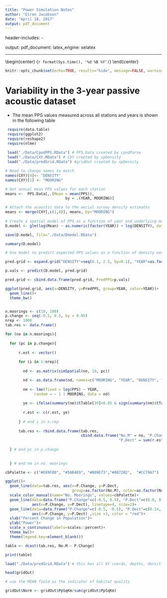```yaml
---
title: "Power Simulation Notes"
author: "Eiren Jacobson"
date: "April 18, 2017"
output: pdf_document
---
```


header-includes:
   - \usepackage{caption}
output: 
  pdf_document:
    latex_engine: xelatex

---
\begin{center}
\Large{Eiren Jacobson} 
\end{center}

\begin{center}
\large{`r format(Sys.time(), '%d %B %Y')`}
\end{center}

```r
knitr::opts_chunk$set(echo=TRUE, results="hide", message=FALSE, warning=FALSE)
```

# Variability in the 3-year passive acoustic dataset

* The mean PPS values measured across all stations and years is shown in the following table

```r
 
 require(data.table)
 require(ggplot2)
 require(reshape2)
 require(nlme)
 
 load("./Data/CpodPPS.RData") # PPS.Data created by cpodParse
 load("./Data/CXY.RData") # CXY created by spDensity
 load("./Data/predGrid.RData") #gridOut created by spDensity

```


```r

# Need to change names to match 
names(CXY)[4]<- "DENSITY"
names(CXY)[1] <- "MOORING"

# Get annual mean PPS values for each station
means <-  PPS.Data[,.(Mean = mean(PPS)), 
                           by = .(YEAR, MOORING)]

# Attach the acoustic data to the aerial survey density estimates
means <- merge(CXY[,c(1,4)], means, by="MOORING")
 
# Create a spatial model of PPS as a function of year and underlying mean density
D.model <- glm(log(Mean) ~ as.numeric(factor(YEAR)) + log(DENSITY), data = means)

save(D.model, file="./Data/Dmodel.RData")

summary(D.model)

# Use model to predict expected PPS values as a function of density over the three years

pred.grid <- expand.grid("DENSITY"=seq(0.1, 2.5, by=0.1), "YEAR"=as.factor(1:3))

p.vals <- predict(D.model, pred.grid)

pred.grid <- cbind.data.frame(pred.grid, PredPPS=p.vals)

ggplot(pred.grid, aes(x=DENSITY, y=PredPPS, group=YEAR, color=YEAR))+
  geom_line()+
  theme_bw()

```

```r




```

```r

n.moorings <- c(10, 100)
p.change <- seq(-0.5, 0.5, by = 0.05)
nrep <- 1000
tab.res <- data.frame()

for (no in n.moorings){
  
  for (pc in p.change){
    
      r.est <- vector()
  
      for (i in 1:nrep){
    
        nd <- as.matrix(simSpatial(no, 10, pc))

        nd <- as.data.frame(nd, names=c("MOORING", "YEAR", "DENSITY", "PPS"))
    
        nm <- lme(fixed = log(PPS) ~ YEAR, 
             random = ~ 1 | MOORING, data = nd)
        
        ye <- ifelse(summary(nm)$tTable[10]<0.05 & sign(summary(nm)$tTable[2])==sign(pc), 1, 0)
    
        r.est <- c(r.est, ye)
    
      } # end i in n.rep
      
      tab.res <- rbind.data.frame(tab.res, 
                                  cbind.data.frame("No.M" = no, "P.Change" = pc, 
                                                   "P.Dect" = sum(r.est)/length(r.est)))
      
  } # end pc in p.change
    
    
  } # end nm in no. moorings

cbPalette <- c("#E69F00", "#56B4E9", "#009E73","#0072B2",  "#CC79A7")

ggplot()+
  geom_line(data=tab.res, aes(x=P.Change, y=P.Dect, 
                              group=as.factor(No.M), color=as.factor(No.M)), size=1.5)+
  scale_color_manual(name="No. Moorings", values=cbPalette)+
  geom_line(data=data.frame("P.Change"=c(-0.5, 0.5), "P.Dect"=c(0.8, 0.8)), 
            aes(x=P.Change, y=P.Dect), linetype=4, size=2)+
  geom_line(data=data.frame("P.Change"=c(-0.5, -0.5), "P.Dect"=c(0.14, 0.33)), 
            aes(x=P.Change, y=P.Dect) ,size =3, color = "red")+
  xlab("Percent Change in Population")+
  ylab("Power")+
  scale_x_continuous(labels=scales::percent)+
  theme_bw()+
  theme(legend.key=element_blank())

table <- dcast(tab.res, No.M ~ P.Change)

print(table)


```


```r

load("./Data/predGrid.RData") # this has all XY coords, depths, densities, and SE vals

head(gridOut)

# use the MEAN field as the indicator of habitat quality

gridOut$Norm <- gridOut$PpSqKm/sum(gridOut$PpSqKm)


```